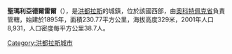 '''聖瑪利亞德爾雷爾'''（{{lang-es|Santa María del Real}}），是[[洪都拉斯|洪都拉斯]]的城鎮，位於該國西部，由[[奧科特佩克省|奧科特佩克省]]負責管轄，始建於1895年，面積230.77平方公里，海拔高度329米，2001年人口8,931，人口密度每平方公里38.7人。

{{Coord|14|46|N|85|57|W|display=title}}

{{Honduras-geo-stub}}
[[Category:洪都拉斯城市|Category:洪都拉斯城市]]